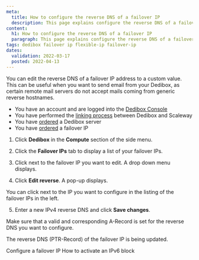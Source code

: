 ```yaml
---
meta:
  title: How to configure the reverse DNS of a failover IP
  description: This page explains configure the reverse DNS of a failover IP
content:
  h1: How to configure the reverse DNS of a failover IP
  paragraph: This page explains configure the reverse DNS of a failover IP
tags: dedibox failover ip flexible-ip failover-ip
dates:
  validation: 2022-03-17
  posted: 2022-04-13
---
```


You can edit the reverse DNS of a failover IP address to a custom value. This can be useful when you want to send email from your Dedibox, as certain remote mail servers do not accept mails coming from generic reverse hostnames. 

<Message type="requirement">

  - You have an account and are logged into the [Dedibox Console](https://console.online.net)
  - You have performed the [linking process](/compute/dedibox/how-to/link-dedibox-account/) between Dedibox and Scaleway
  - You have [ordered](/compute/dedibox/how-to/order-dedibox) a Dedibox server
  - You have [ordered](/compute/dedibox/how-to/order-failover-ip/) a failover IP

</Message>

1. Click **Dedibox** in the **Compute** section of the side menu.

2. Click the **Failover IPs** tab to display a list of your failover IPs.

3. Click <Icon name="more" /> next to the failover IP you want to edit. A drop down menu displays.

4. Click **Edit reverse**. A pop-up displays.

  <Lightbox src="scaleway-edit-reverse.webp" alt="" />

  <Message type="tip">

  You can click <Icon name="more" /> next to the IP you want to configure in the listing of the failover IPs in the left.

  </Message>

5. Enter a new IPv4 reverse DNS and click **Save changes**.

  <Message type="important">

  Make sure that a valid and corresponding A-Record is set for the reverse DNS you want to configure. 

  </Message>

The reverse DNS (PTR-Record) of the failover IP is being updated.

<Navigation title="See Also">
  <PreviousButton to="/compute/dedibox/how-to/configure-failover-ip">Configure a failover IP</PreviousButton>
  <NextButton to="/compute/dedibox/how-to/activate-ipv6-block">How to activate an IPv6 block</NextButton>
</Navigation>